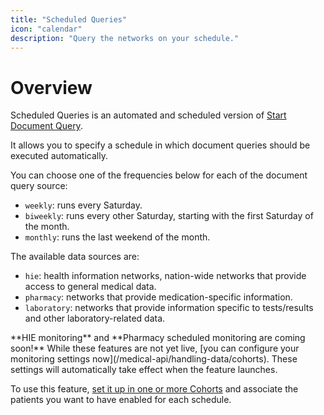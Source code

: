 ```yaml
---
title: "Scheduled Queries"
icon: "calendar"
description: "Query the networks on your schedule."
---
```


# Overview
Scheduled Queries is an automated and scheduled version of [Start Document Query](/medical-api/api-reference/document/start-document-query).

It allows you to specify a schedule in which document queries should be executed automatically.

You can choose one of the frequencies below for each of the document query source:
 - `weekly`: runs every Saturday.  
 - `biweekly`: runs every other Saturday, starting with the first Saturday of the month.  
 - `monthly`: runs the last weekend of the month.  

The available data sources are:
 - `hie`: health information networks, nation-wide networks that provide access to general medical data.  
 - `pharmacy`: networks that provide medication-specific information.  
 - `laboratory`: networks that provide information specific to tests/results and other laboratory-related data.  

<Info>
    **HIE monitoring** and **Pharmacy scheduled monitoring are coming soon!** While these features are not yet live, [you can configure 
    your monitoring settings now](/medical-api/handling-data/cohorts). These settings will automatically take effect when the feature launches.
</Info>


To use this feature, [set it up in one or more Cohorts](/medical-api/handling-data/cohorts) and associate the patients you want to have enabled for each schedule.

